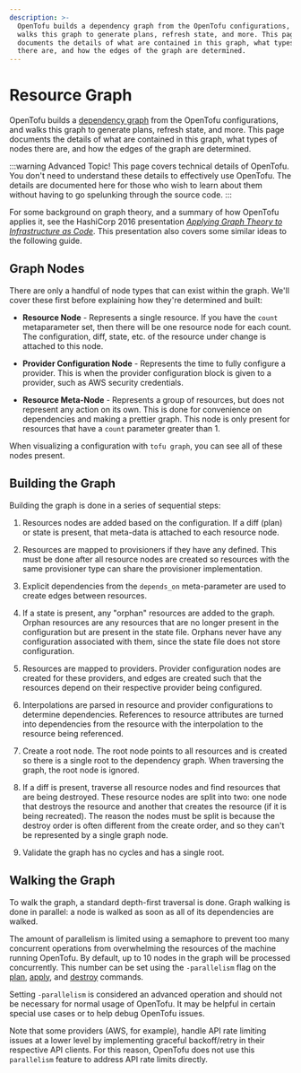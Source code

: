 ```yaml
---
description: >-
  OpenTofu builds a dependency graph from the OpenTofu configurations, and
  walks this graph to generate plans, refresh state, and more. This page
  documents the details of what are contained in this graph, what types of nodes
  there are, and how the edges of the graph are determined.
---
```


# Resource Graph

OpenTofu builds a
[dependency graph](https://en.wikipedia.org/wiki/Dependency_graph)
from the OpenTofu configurations, and walks this graph to
generate plans, refresh state, and more. This page documents
the details of what are contained in this graph, what types
of nodes there are, and how the edges of the graph are determined.

:::warning Advanced Topic!
This page covers technical details
of OpenTofu. You don't need to understand these details to
effectively use OpenTofu. The details are documented here for
those who wish to learn about them without having to go
spelunking through the source code.
:::

For some background on graph theory, and a summary of how
OpenTofu applies it, see the HashiCorp 2016 presentation
[_Applying Graph Theory to Infrastructure as Code_](https://www.youtube.com/watch?v=Ce3RNfRbdZ0).
This presentation also covers some similar ideas to the following
guide.

## Graph Nodes

There are only a handful of node types that can exist within the
graph. We'll cover these first before explaining how they're
determined and built:

- **Resource Node** - Represents a single resource. If you have
  the `count` metaparameter set, then there will be one resource
  node for each count. The configuration, diff, state, etc. of
  the resource under change is attached to this node.

- **Provider Configuration Node** - Represents the time to fully
  configure a provider. This is when the provider configuration
  block is given to a provider, such as AWS security credentials.

- **Resource Meta-Node** - Represents a group of resources, but
  does not represent any action on its own. This is done for
  convenience on dependencies and making a prettier graph. This
  node is only present for resources that have a `count`
  parameter greater than 1.

When visualizing a configuration with `tofu graph`, you can
see all of these nodes present.

## Building the Graph

Building the graph is done in a series of sequential steps:

1. Resources nodes are added based on the configuration. If a
   diff (plan) or state is present, that meta-data is attached
   to each resource node.

1. Resources are mapped to provisioners if they have any
   defined. This must be done after all resource nodes are
   created so resources with the same provisioner type can
   share the provisioner implementation.

1. Explicit dependencies from the `depends_on` meta-parameter
   are used to create edges between resources.

1. If a state is present, any "orphan" resources are added to
   the graph. Orphan resources are any resources that are no
   longer present in the configuration but are present in the
   state file. Orphans never have any configuration associated
   with them, since the state file does not store configuration.

1. Resources are mapped to providers. Provider configuration
   nodes are created for these providers, and edges are created
   such that the resources depend on their respective provider
   being configured.

1. Interpolations are parsed in resource and provider configurations
   to determine dependencies. References to resource attributes
   are turned into dependencies from the resource with the interpolation
   to the resource being referenced.

1. Create a root node. The root node points to all resources and
   is created so there is a single root to the dependency graph. When
   traversing the graph, the root node is ignored.

1. If a diff is present, traverse all resource nodes and find resources
   that are being destroyed. These resource nodes are split into two:
   one node that destroys the resource and another that creates
   the resource (if it is being recreated). The reason the nodes must
   be split is because the destroy order is often different from the
   create order, and so they can't be represented by a single graph
   node.

1. Validate the graph has no cycles and has a single root.

## Walking the Graph

<a id="walking-the-graph"></a>

To walk the graph, a standard depth-first traversal is done. Graph
walking is done in parallel: a node is walked as soon as all of its
dependencies are walked.

The amount of parallelism is limited using a semaphore to prevent too many
concurrent operations from overwhelming the resources of the machine running
OpenTofu. By default, up to 10 nodes in the graph will be processed
concurrently. This number can be set using the `-parallelism` flag on the
[plan](../cli/commands/plan.mdx), [apply](../cli/commands/apply.mdx), and
[destroy](../cli/commands/destroy.mdx) commands.

Setting `-parallelism` is considered an advanced operation and should not be
necessary for normal usage of OpenTofu. It may be helpful in certain special
use cases or to help debug OpenTofu issues.

Note that some providers (AWS, for example), handle API rate limiting issues at
a lower level by implementing graceful backoff/retry in their respective API
clients. For this reason, OpenTofu does not use this `parallelism` feature to
address API rate limits directly.

